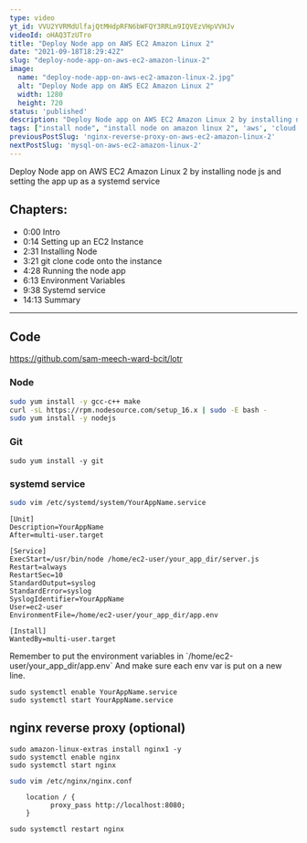 ```yaml
---
type: video
yt_id: VVU2YVRMdUlfajQtMHdpRFN6bWFQY3RRLm9IQVEzVHpVVHJv
videoId: oHAQ3TzUTro
title: "Deploy Node app on AWS EC2 Amazon Linux 2"
date: "2021-09-18T18:29:42Z"
slug: "deploy-node-app-on-aws-ec2-amazon-linux-2"
image: 
  name: "deploy-node-app-on-aws-ec2-amazon-linux-2.jpg"
  alt: "Deploy Node app on AWS EC2 Amazon Linux 2"
  width: 1280
  height: 720
status: 'published'
description: "Deploy Node app on AWS EC2 Amazon Linux 2 by installing node js and setting the app up as a systemd service"
tags: ["install node", "install node on amazon linux 2", 'aws', 'cloud computing']
previousPostSlug: 'nginx-reverse-proxy-on-aws-ec2-amazon-linux-2'
nextPostSlug: 'mysql-on-aws-ec2-amazon-linux-2'
---
```


Deploy Node app on AWS EC2 Amazon Linux 2 by installing node js and setting the app up as a systemd service

## Chapters:

* 0:00 Intro
* 0:14 Setting up an EC2 Instance
* 2:31 Installing Node
* 3:21 git clone code onto the instance
* 4:28 Running the node app
* 6:13 Environment Variables
* 9:38 Systemd service
* 14:13 Summary

---

<Advertisement/>

## Code

https://github.com/sam-meech-ward-bcit/lotr

### Node

```sh
sudo yum install -y gcc-c++ make
curl -sL https://rpm.nodesource.com/setup_16.x | sudo -E bash -
sudo yum install -y nodejs
```

### Git 

```
sudo yum install -y git
```

### systemd service


```sh
sudo vim /etc/systemd/system/YourAppName.service
```

```
[Unit]
Description=YourAppName
After=multi-user.target

[Service]
ExecStart=/usr/bin/node /home/ec2-user/your_app_dir/server.js
Restart=always
RestartSec=10
StandardOutput=syslog
StandardError=syslog
SyslogIdentifier=YourAppName
User=ec2-user
EnvironmentFile=/home/ec2-user/your_app_dir/app.env

[Install]
WantedBy=multi-user.target
```

<Note>
Remember to put the environment variables in `/home/ec2-user/your_app_dir/app.env`
And make sure each env var is put on a new line.
</Note>


```
sudo systemctl enable YourAppName.service
sudo systemctl start YourAppName.service
```

## nginx reverse proxy (optional)


```
sudo amazon-linux-extras install nginx1 -y
sudo systemctl enable nginx
sudo systemctl start nginx
```

```sh
sudo vim /etc/nginx/nginx.conf
```

```
    location / {
          proxy_pass http://localhost:8080;
    }
```


```
sudo systemctl restart nginx
```
